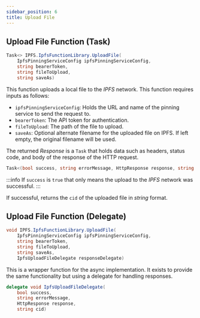 ```yaml
---
sidebar_position: 6
title: Upload File
---
```



## Upload File Function (Task)

```cs
Task<> IPFS.IpfsFunctionLibrary.UploadFile(
    IpfsPinningServiceConfig ipfsPinningServiceConfig,
    string bearerToken,
    string fileToUpload,
    string saveAs)
```

This function uploads a local file to the *IPFS* network. This function requires inputs as follows:

* `ipfsPinningServiceConfig`: Holds the URL and name of the pinning service to send the request to.
* `bearerToken`: The API token for authentication.
* `fileToUpload`: The path of the file to upload.
* `saveAs`: Optional alternate filename for the uploaded file on IPFS. If left empty, the original filename will be used.

The returned *Response* is a `Task` that holds data such as headers, status code, and body of the response of the HTTP
request.

```cs
Task<(bool success, string errorMessage, HttpResponse response, string cid)>
```

:::info
If `success` is `true` that only means the upload to the *IPFS* network was successful.
:::

If successful, returns the `cid` of the uploaded file in *string* format.



## Upload File Function (Delegate)

```cs
void IPFS.IpfsFunctionLibrary.UploadFile(
    IpfsPinningServiceConfig ipfsPinningServiceConfig,
    string bearerToken,
    string fileToUpload,
    string saveAs,
    IpfsUploadFileDelegate responseDelegate)
```

This is a wrapper function for the async implementation. It exists to provide
the same functionality but using a delegate for handling responses.

```cs
delegate void IpfsUploadFileDelegate(
    bool success,
    string errorMessage,
    HttpResponse response,
    string cid)
```


